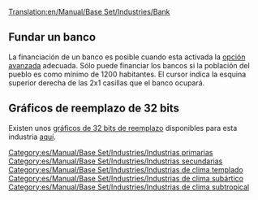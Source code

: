 [[Translation:en/Manual/Base Set/Industries/Bank]]

{{es/Manual/Base Set/Industries/Industrias|imagen=en/Manual/Base Set/Industries/Bank.png
|nombre=banco
|climas=[[es/Manual/Clima|Templado]], [[es/Manual/Clima|Subártico]], [[es/Manual/Clima|Subtropical]].
|acepta=[[es/Manual/Base Set/Cargos/Objetos de valor|Objetos de valor]] (clima templado),<br/> [[es/Manual/Base Set/Cargos/Oro|Oro]] (clima subártico),<br/> [[es/Manual/Base Set/Cargos/Diamantes|Diamantes]] (clima Subtropical).
|produce=[[es/Manual/Base Set/Cargos/Objetos de valor|Objetos de valor]] (clima templado)
|notas=Existe dos gráficos diferentes para esta industria. El superior aparece en el clima templado, el de abajo aparece en los climas subártico y subtropical.<br/>
{{en/Phototable|[[File:en/Manual/Base Set/Industries/Tropicalbank.png]]|Subártico y subtropical|center}}
}}

==Fundar un banco==
La financiación de un banco es posible cuando esta activada la [[es/Archive/Manual/Settings/Opciones avanzadas/Economía#metodo-de-construccion-de-industria-primaria|opción avanzada]] adecuada. Sólo puede financiar los bancos si la población del pueblo es como mínimo de 1200 habitantes. El cursor indica la esquina superior derecha de las 2x1 casillas que el banco ocupará.

==Gráficos de reemplazo de 32 bits==
Existen unos [[es/Archive/Old 32bpp/Desarrollo de gráficos de 32 bits|gráficos de 32 bits de reemplazo]] disponibles para esta industria [[es/Archive/Old 32bpp/Lista de archivos descargables de 32 bits|aquí]].

{{es/Manual/Base Set/Industries/Navbox industrias}}

[[Category:es/Manual/Base Set/Industries/Industrias primarias]]
[[Category:es/Manual/Base Set/Industries/Industrias secundarias]]
[[Category:es/Manual/Base Set/Industries/Industrias de clima templado]]
[[Category:es/Manual/Base Set/Industries/Industrias de clima subártico]]
[[Category:es/Manual/Base Set/Industries/Industrias de clima subtropical]]